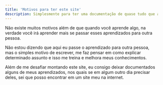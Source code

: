 ```yaml
---
title: 'Motivos para ter este site'
description: Simplesmente para ter uma documentação de quase tudo que aprendo.
---
```


Não existe muitos motivos além de que quando você aprende algo,
na verdade você irá aprender mais se passar esses aprendizados para outra pessoa.

Não estou dizendo que aqui eu passe o aprendizado para outra pessoa,
mas o simples motivo de escrever, me faz pensar em como explicar determinado
assunto e isso me treina e melhora meus conhecimentos.

Além de me desafiar montando este site, eu consigo deixar documentados alguns de meus aprendizados,
nos quais se em algum outro dia precisar deles, sei que posso encontrar em um site meu na internet.
